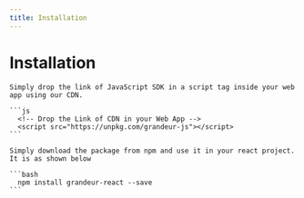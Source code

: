 ```yaml
---
title: Installation
---
```

# Installation

<Tabs group="tab-group-test">

  <Item value="js" label="JS">

    Simply drop the link of JavaScript SDK in a script tag inside your web app using our CDN.

    ```js
      <!-- Drop the Link of CDN in your Web App -->
      <script src="https://unpkg.com/grandeur-js"></script>
    ```


  </Item>

  <Item value="react" label="React">
    
    Simply download the package from npm and use it in your react project. It is as shown below

    ```bash
      npm install grandeur-react --save
    ```

  </Item>

</Tabs>